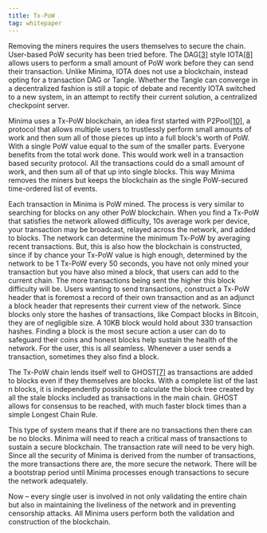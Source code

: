 ```yaml
---
title: Tx-PoW
tag: whitepaper
---
```


Removing the miners requires the users themselves to secure the chain. User-based PoW security has been tried before. The DAG[[3]](/docs/core/minimawhitepaper/specialthanksto) style IOTA[[8]](/docs/core/minimawhitepaper/specialthanksto) allows users to perform a small amount of PoW work before they can send their transaction. Unlike Minima, IOTA does not use a blockchain, instead opting for a transaction DAG or Tangle. Whether the Tangle can converge in a decentralized fashion is still a topic of debate and recently IOTA switched to a new system, in an attempt to rectify their current solution, a centralized checkpoint server.

Minima uses a Tx-PoW blockchain, an idea first started with P2Pool[[10]](/docs/core/minimawhitepaper/specialthanksto), a protocol that allows multiple users to trustlessly perform small amounts of work and then sum all of those pieces up into a full block's worth of PoW. With a single PoW value equal to the sum of the smaller parts. Everyone benefits from the total work done. This would work well in a transaction based security protocol. All the transactions could do a small amount of work, and then sum all of that up into single blocks. This way Minima removes the miners but keeps the blockchain as the single PoW-secured time-ordered list of events. 

Each transaction in Minima is PoW mined. The process is very similar to searching for blocks on any other PoW blockchain. When you find a Tx-PoW that satisfies the network allowed difficulty, 10s average work per device, your transaction may be broadcast, relayed across the network, and added to blocks. The network can determine the minimum Tx-PoW by averaging recent transactions. But, this is also how the blockchain is constructed, since if by chance your Tx-PoW value is high enough, determined by the network to be 1 Tx-PoW every 50 seconds, you have not only mined your transaction but you have also mined a block, that users can add to the current chain. The more transactions being sent the higher this block difficulty will be. Users wanting to send transactions, construct a Tx-PoW header that is foremost a record of their own transaction and as an adjunct a block header that represents their current view of the network. Since blocks only store the hashes of transactions, like Compact blocks in Bitcoin, they are of negligible size. A 10KB block would hold about 330 transaction hashes. Finding a block is the most secure action a user can do to safeguard their coins and honest blocks help sustain the health of the network. For the user, this is all seamless. Whenever a user sends a transaction, sometimes they also find a block.

The Tx-PoW chain lends itself well to GHOST[[7]](/docs/core/minimawhitepaper/specialthanksto) as transactions are added to blocks even if they themselves are blocks. With a complete list of the last n blocks, it is independently possible to calculate the block tree created by all the stale blocks included as transactions in the main chain. GHOST allows for consensus to be reached, with much faster block times than a simple Longest Chain Rule.

This type of system means that if there are no transactions then there can be no blocks. Minima will need to reach a critical mass of transactions to sustain a secure blockchain. The transaction rate will need to be very high. Since all the security of Minima is derived from the number of transactions, the more transactions there are, the more secure the network. There will be a bootstrap period until Minima processes enough transactions to secure the network adequately.

Now – every single user is involved in not only validating the entire chain but also in maintaining the liveliness of the network and in preventing censorship attacks. All Minima users perform both the validation and construction of the blockchain.



